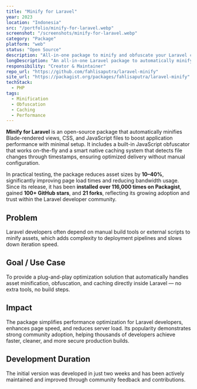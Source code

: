 ```yaml
---
title: "Minify for Laravel"
year: 2023
location: "Indonesia"
src: "/portfolio/minify-for-laravel.webp"
screenshot: "/screenshots/minify-for-laravel.webp"
category: "Package"
platform: "web"
status: "Open Source"
description: "All-in-one package to minify and obfuscate your Laravel code."
longDescription: "An all-in-one Laravel package to automatically minify and obfuscate Blade views, CSS, and JavaScript — improving website performance with zero configuration. Trusted by thousands of developers with over 116K installs on Packagist."
responsibility: "Creator & Maintainer"
repo_url: "https://github.com/fahlisaputra/laravel-minify"
site_url: "https://packagist.org/packages/fahlisaputra/laravel-minify"
techStack:
  - PHP
tags:
  - Minification
  - Obfuscation
  - Caching
  - Performance
---
```


**Minify for Laravel** is an open-source package that automatically minifies Blade-rendered views, CSS, and JavaScript files to boost application performance with minimal setup.
It includes a built-in JavaScript obfuscator that works on-the-fly and a smart native caching system that detects file changes through timestamps, ensuring optimized delivery without manual configuration.

In practical testing, the package reduces asset sizes by **10–40%**, significantly improving page load times and reducing bandwidth usage.
Since its release, it has been **installed over 116,000 times on Packagist**, gained **100+ GitHub stars**, and **21 forks**, reflecting its growing adoption and trust within the Laravel developer community.

## Problem
Laravel developers often depend on manual build tools or external scripts to minify assets, which adds complexity to deployment pipelines and slows down iteration speed.

## Goal / Use Case
To provide a plug-and-play optimization solution that automatically handles asset minification, obfuscation, and caching directly inside Laravel — no extra tools, no build steps.

## Impact
The package simplifies performance optimization for Laravel developers, enhances page speed, and reduces server load.
Its popularity demonstrates strong community adoption, helping thousands of developers achieve faster, cleaner, and more secure production builds.

## Development Duration
The initial version was developed in just two weeks and has been actively maintained and improved through community feedback and contributions.

